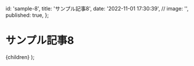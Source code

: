 
  id: 'sample-8',
  title: 'サンプル記事8',
  date: '2022-11-01 17:30:39',
  // image: '',
  published: true,
};

# サンプル記事8

  <ArticleLayout meta={meta}>{children}</ArticleLayout>
);

